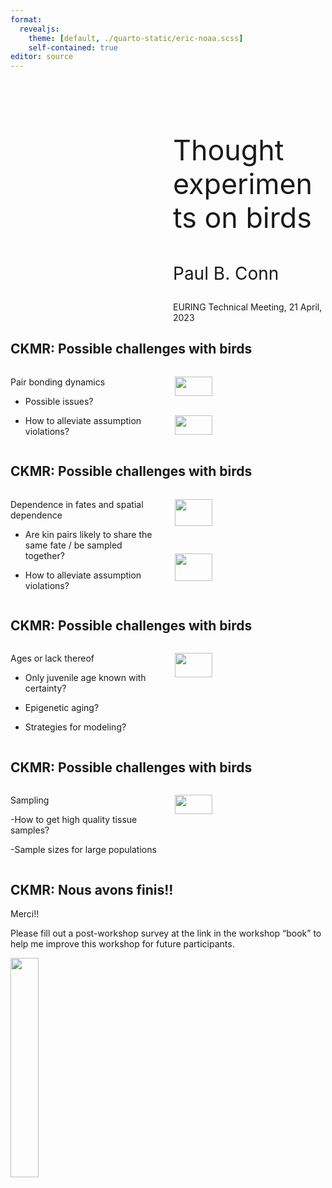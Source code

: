 ```yaml
---
format: 
  revealjs:
    theme: [default, ./quarto-static/eric-noaa.scss]
    self-contained: true
editor: source
---
```


#  {background-image="quarto-static/slideteal.png" background-size="contain"}

::: {style="margin-left: 260px; margin-top: 100px; margin-right: 10px; font-size: 3.2em;"}
Thought experiments on birds
:::

::: {style="margin-left: 260px; font-size: 2em;"}
Paul B. Conn
:::

::: {style="margin-left: 260px;"}
EURING Technical Meeting, 21 April, 2023
:::

## CKMR: Possible challenges with birds {background-image="quarto-static/slideswoosh-white.png" background-size="contain"}

:::: {.columns}
::: {.column width="50%"}

Pair bonding dynamics

- Possible issues?

- How to alleviate assumption violations?

:::

::: {.column width="50%"}
![](slides5-images/mallard_pair.jpg){width=50%}
![](slides5-images/bald_eagle_pair.jpg){width=50%}

:::
::::


## CKMR: Possible challenges with birds {background-image="quarto-static/slideswoosh-white.png" background-size="contain"}

:::: {.columns}
::: {.column width="50%"}

Dependence in fates and spatial dependence

- Are kin pairs likely to share the same fate / be 
sampled together?

- How to alleviate assumption violations?

:::

::: {.column width="50%"}
![](slides5-images/hunters.jpg){width=50%}
![](slides5-images/migration_map.jpg){width=50%}
:::
::::


## CKMR: Possible challenges with birds {background-image="quarto-static/slideswoosh-white.png" background-size="contain"}

:::: {.columns}
::: {.column width="50%"}

Ages or lack thereof

- Only juvenile age known with certainty?

- Epigenetic aging?

- Strategies for modeling?

:::
::: {.column width="50%"}
![](slides5-images/feathers.png){width=50%}
:::
::::


## CKMR: Possible challenges with birds {background-image="quarto-static/slideswoosh-white.png" background-size="contain"}

:::: {.columns}
::: {.column width="50%"}


Sampling 

-How to get high quality tissue samples?

-Sample sizes for large populations

:::
::: {.column width="50%"}
![](slides5-images/parts_collection.jpg){width=50%}
:::
::::


## CKMR: Nous avons finis!! {background-image="quarto-static/slideswoosh-white.png" background-size="contain"}


Merci!!  

Please fill out a post-workshop survey at the link in the workshop "book" to help me improve this workshop for future participants.

 

![](slides5-images/red_wine.jpg){width=30%}
